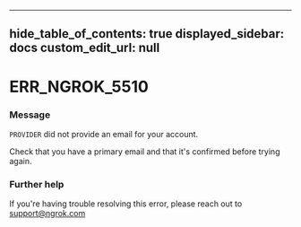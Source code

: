 
---
hide_table_of_contents: true
displayed_sidebar: docs
custom_edit_url: null
---


# ERR_NGROK_5510

### Message
`PROVIDER` did not provide an email for your account.

Check that you have a primary email and that it's confirmed before trying again.

### Further help
If you're having trouble resolving this error, please reach out to [support@ngrok.com](mailto:support@ngrok.com?subject=Help%20with%20ERR_NGROK_5510)


<ErrorDetails error='err_ngrok_5510' />
